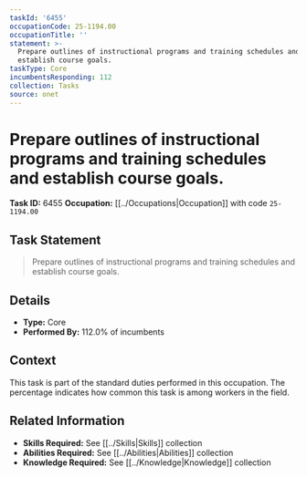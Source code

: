 ```yaml
---
taskId: '6455'
occupationCode: 25-1194.00
occupationTitle: ''
statement: >-
  Prepare outlines of instructional programs and training schedules and
  establish course goals.
taskType: Core
incumbentsResponding: 112
collection: Tasks
source: onet
---
```

# Prepare outlines of instructional programs and training schedules and establish course goals.

**Task ID:** 6455
**Occupation:** [[../Occupations|Occupation]] with code `25-1194.00`

## Task Statement

> Prepare outlines of instructional programs and training schedules and establish course goals.

## Details

- **Type:** Core
- **Performed By:** 112.0% of incumbents

## Context

This task is part of the standard duties performed in this occupation. The percentage indicates how common this task is among workers in the field.

## Related Information

- **Skills Required:** See [[../Skills|Skills]] collection
- **Abilities Required:** See [[../Abilities|Abilities]] collection
- **Knowledge Required:** See [[../Knowledge|Knowledge]] collection
